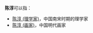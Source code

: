 '''陈淳'''可以指：
*[[陈淳_(理学家)|陈淳 (理学家)]]，中国南宋时期的理学家
*[[陈淳_(画家)|陈淳 (画家)]]，中国明代画家
{{disambig|cat=二字陈姓人名消歧义|C淳}}